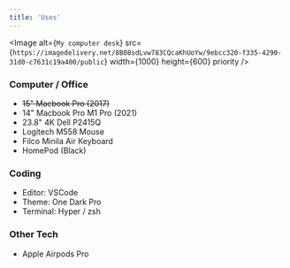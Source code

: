 ```yaml
---
title: 'Uses'
---
```


<Image
  alt={`My computer desk`}
  src={`https://imagedelivery.net/8B08sdLvw783CQcaKhUoYw/9ebcc320-f335-4290-31d0-c7631c19a400/public`}
  width={1000}
  height={600}
  priority
/>

### Computer / Office

- ~~15" Macbook Pro (2017)~~
- 14" Macbook Pro M1 Pro (2021)
- 23.8" 4K Dell P2415Q
- Logitech M558 Mouse
- Filco Minila Air Keyboard
- HomePod (Black)

### Coding

- Editor: VSCode
- Theme: One Dark Pro
- Terminal: Hyper / zsh

### Other Tech

- Apple Airpods Pro
